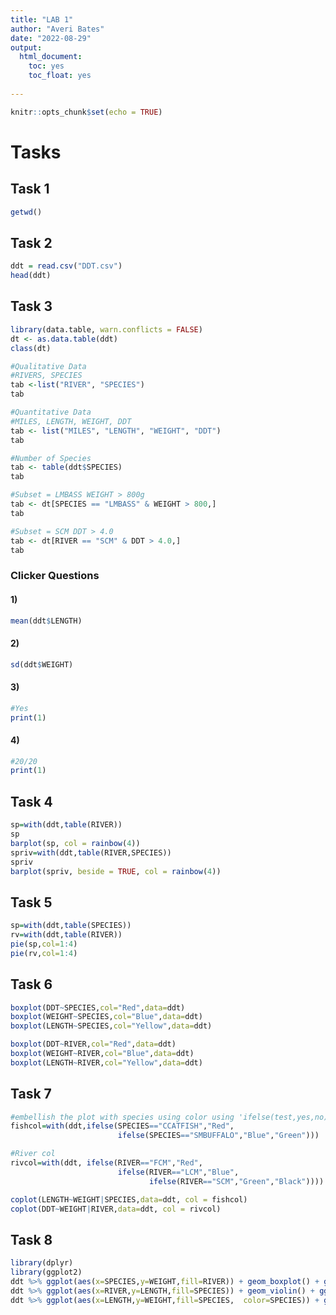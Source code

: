 ```yaml
---
title: "LAB 1"
author: "Averi Bates"
date: "2022-08-29"
output: 
  html_document:
    toc: yes
    toc_float: yes
    
---
```


```r
knitr::opts_chunk$set(echo = TRUE)
```

# Tasks

## Task 1
```r
getwd()
```
## Task 2
```r
ddt = read.csv("DDT.csv")
head(ddt)
```

## Task 3
```r
library(data.table, warn.conflicts = FALSE)
dt <- as.data.table(ddt)
class(dt)

#Qualitative Data
#RIVERS, SPECIES
tab <-list("RIVER", "SPECIES")
tab

#Quantitative Data
#MILES, LENGTH, WEIGHT, DDT
tab <- list("MILES", "LENGTH", "WEIGHT", "DDT")
tab

#Number of Species
tab <- table(ddt$SPECIES)
tab

#Subset = LMBASS WEIGHT > 800g
tab <- dt[SPECIES == "LMBASS" & WEIGHT > 800,]
tab

#Subset = SCM DDT > 4.0
tab <- dt[RIVER == "SCM" & DDT > 4.0,]
tab

```

### Clicker Questions

#### 1)
```r
mean(ddt$LENGTH)
```
#### 2)
```r
sd(ddt$WEIGHT)
```
#### 3)
```r
#Yes
print(1)
```
#### 4)
```r
#20/20
print(1)
```
## Task 4 
```r
sp=with(ddt,table(RIVER))
sp
barplot(sp, col = rainbow(4))
spriv=with(ddt,table(RIVER,SPECIES))
spriv
barplot(spriv, beside = TRUE, col = rainbow(4))
```


## Task 5

```r
sp=with(ddt,table(SPECIES))
rv=with(ddt,table(RIVER))
pie(sp,col=1:4)
pie(rv,col=1:4)
```


## Task 6

```r
boxplot(DDT~SPECIES,col="Red",data=ddt)
boxplot(WEIGHT~SPECIES,col="Blue",data=ddt)
boxplot(LENGTH~SPECIES,col="Yellow",data=ddt)

boxplot(DDT~RIVER,col="Red",data=ddt)
boxplot(WEIGHT~RIVER,col="Blue",data=ddt)
boxplot(LENGTH~RIVER,col="Yellow",data=ddt)


```


## Task 7

```r
#embellish the plot with species using color using 'ifelse(test,yes,no)'
fishcol=with(ddt,ifelse(SPECIES=="CCATFISH","Red",
                        ifelse(SPECIES=="SMBUFFALO","Blue","Green")))

#River col
rivcol=with(ddt, ifelse(RIVER=="FCM","Red",
                        ifelse(RIVER=="LCM","Blue",
                               ifelse(RIVER=="SCM","Green","Black"))))

coplot(LENGTH~WEIGHT|SPECIES,data=ddt, col = fishcol)
coplot(DDT~WEIGHT|RIVER,data=ddt, col = rivcol)

```


## Task 8

```r
library(dplyr)
library(ggplot2)
ddt %>% ggplot(aes(x=SPECIES,y=WEIGHT,fill=RIVER)) + geom_boxplot() + ggtitle("Averi Bates FALL2022")
ddt %>% ggplot(aes(x=RIVER,y=LENGTH,fill=SPECIES)) + geom_violin() + ggtitle("Averi Bates FALL2022")
ddt %>% ggplot(aes(x=LENGTH,y=WEIGHT,fill=SPECIES,  color=SPECIES)) + geom_point() + ggtitle("Averi Bates FALL2022")


```
